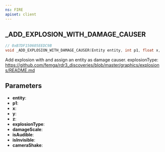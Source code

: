 ```yaml
---
ns: FIRE
apiset: client
---
```

## _ADD_EXPLOSION_WITH_DAMAGE_CAUSER

```c
// 0xB7DF150605EEDC9B
void _ADD_EXPLOSION_WITH_DAMAGE_CAUSER(Entity entity, int p1, float x, float y, float z, int explosionType, float damageScale, BOOL isAudible, BOOL isInvisible, float cameraShake);
```

Add explosion with and assign an entity as damage causer.
explosionType: https://github.com/femga/rdr3_discoveries/blob/master/graphics/explosions/README.md

## Parameters
* **entity**:
* **p1**:
* **x**:
* **y**:
* **z**:
* **explosionType**:
* **damageScale**:
* **isAudible**:
* **isInvisible**:
* **cameraShake**:
